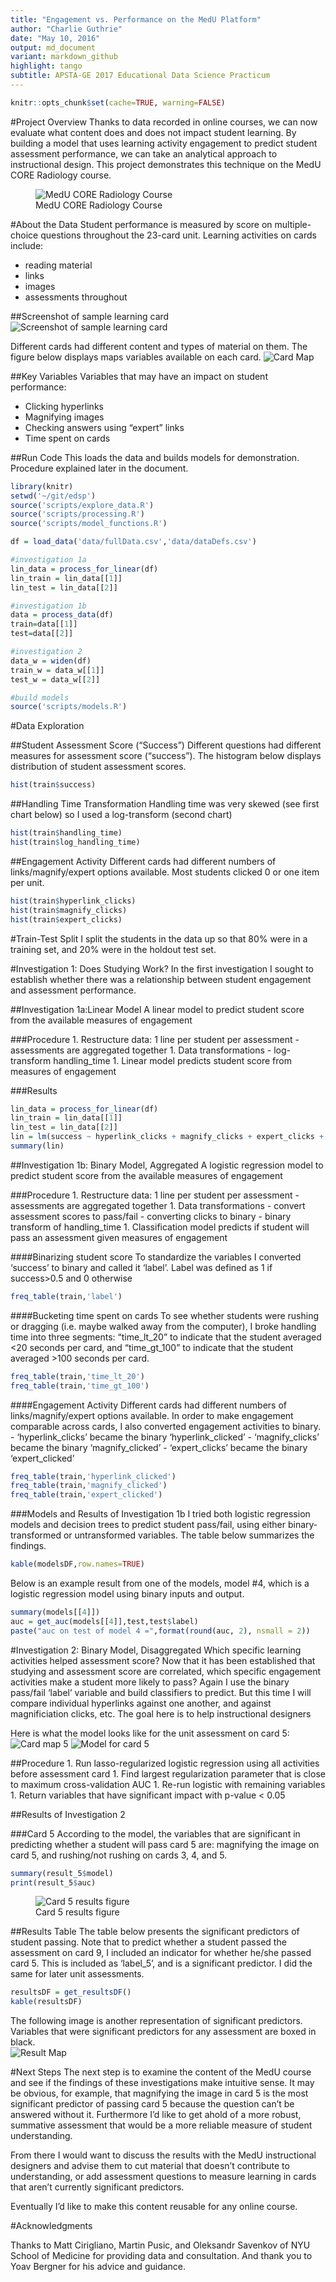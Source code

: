 ```yaml
---
title: "Engagement vs. Performance on the MedU Platform"
author: "Charlie Guthrie"
date: "May 10, 2016"
output: md_document
variant: markdown_github
highlight: tango
subtitle: APSTA-GE 2017 Educational Data Science Practicum
---
```


```r
knitr::opts_chunk$set(cache=TRUE, warning=FALSE)
```


#Project Overview
Thanks to data recorded in online courses, we can now evaluate what content does and does not impact student learning. By building a model that uses learning activity engagement to predict student assessment performance, we can take an analytical approach to instructional design. This project demonstrates this technique on the MedU CORE Radiology course.  

![MedU CORE Radiology Course](resources/logo.png)

#About the Data
Student performance is measured by score on multiple-choice questions throughout the 23-card unit. Learning activities on cards include:

- reading material
- links
- images
- assessments throughout

##Screenshot of sample learning card
![Screenshot of sample learning card](figures/card_screenshot.png)

Different cards had different content and types of material on them. The figure below displays maps variables available on each card.
![Card Map](figures/card_map.png)


##Key Variables
Variables that may have an impact on student performance:

  - Clicking hyperlinks
  - Magnifying images
  - Checking answers using “expert” links
  - Time spent on cards

##Run Code
This loads the data and builds models for demonstration. Procedure explained later in the document.
```r
library(knitr)
setwd('~/git/edsp')
source('scripts/explore_data.R')
source('scripts/processing.R')
source('scripts/model_functions.R')

df = load_data('data/fullData.csv','data/dataDefs.csv')

#investigation 1a
lin_data = process_for_linear(df)
lin_train = lin_data[[1]]
lin_test = lin_data[[2]]

#investigation 1b
data = process_data(df)
train=data[[1]]
test=data[[2]]

#investigation 2
data_w = widen(df)
train_w = data_w[[1]]
test_w = data_w[[2]]

#build models
source('scripts/models.R')
```

#Data Exploration

##Student Assessment Score ("Success")
Different questions had different measures for assessment score ("success").  The histogram below displays distribution of student assessment scores. 
```r
hist(train$success)
```

##Handling Time Transformation
Handling time was very skewed (see first chart below) so I used a log-transform (second chart)
```r
hist(train$handling_time)
hist(train$log_handling_time)
```

##Engagement Activity
Different cards had different numbers of links/magnify/expert options available. Most students clicked 0 or one item per unit.
```r
hist(train$hyperlink_clicks)
hist(train$magnify_clicks)
hist(train$expert_clicks)
```

#Train-Test Split
I split the students in the data up so that 80% were in a training set, and 20% were in the holdout test set.

#Investigation 1: Does Studying Work?
In the first investigation I sought to establish whether there was a relationship between student engagement and assessment performance. 


##Investigation 1a:Linear Model
A linear model to predict student score from the available measures of engagement

###Procedure
1. Restructure data: 1 line per student per assessment
    - assessments are aggregated together
1. Data transformations
    - log-transform handling_time
1. Linear model predicts student score from measures of engagement

###Results 
```r
lin_data = process_for_linear(df)
lin_train = lin_data[[1]]
lin_test = lin_data[[2]]
lin = lm(success ~ hyperlink_clicks + magnify_clicks + expert_clicks + log_handling_time, data=lin_train)
summary(lin)
```

##Investigation 1b: Binary Model, Aggregated
A logistic regression model to predict student score from the available measures of engagement

###Procedure
1. Restructure data: 1 line per student per assessment
   - assessments are aggregated together
1. Data transformations
   - convert assessment scores to pass/fail
   - converting clicks to binary
   - binary transform of handling_time
1. Classification model predicts if student will pass an assessment given measures of engagement

####Binarizing student score
To standardize the variables I converted 'success' to binary and called it 'label'. Label was defined as 1 if success>0.5 and 0 otherwise
```r
freq_table(train,'label')
```

####Bucketing time spent on cards
To see whether students were rushing or dragging (i.e. maybe walked away from the computer), I broke handling time into three segments: "time\_lt\_20" to indicate that the student averaged <20 seconds per card, and "time\_gt\_100" to indicate that the student averaged >100 seconds per card.
```r
freq_table(train,'time_lt_20')
freq_table(train,'time_gt_100')
```

####Engagement Activity
Different cards had different numbers of links/magnify/expert options available.  In order to make engagement comparable across cards, I also converted engagement activities to binary.
  - 'hyperlink\_clicks' became the binary 'hyperlink\_clicked'
  - 'magnify\_clicks' became the binary 'magnify\_clicked'
  - 'expert\_clicks' became the binary 'expert\_clicked'
```r
freq_table(train,'hyperlink_clicked')
freq_table(train,'magnify_clicked')
freq_table(train,'expert_clicked')
```

###Models and Results of Investigation 1b
I tried both logistic regression models and decision trees to predict student pass/fail, using either binary-transformed or untransformed variables. The table below summarizes the findings.  
```r
kable(modelsDF,row.names=TRUE)
```

Below is an example result from one of the models, model #4, which is a logistic regression model using binary inputs and output.
```r
summary(models[[4]])
auc = get_auc(models[[4]],test,test$label)
paste("auc on test of model 4 =",format(round(auc, 2), nsmall = 2))
```

#Investigation 2: Binary Model, Disaggregated
Which specific learning activities helped assessment score? Now that it has been established that studying and assessment score are correlated, which specific engagement activities make a student more likely to pass?  Again I use the binary pass/fail 'label' variable and build classifiers to predict. But this time I will compare individual hyperlinks against one another, and against magnificiation clicks, etc. The goal here is to help instructional designers 

Here is what the model looks like for the unit assessment on card 5:
![Card map 5](figures/card_map_5.png)
![Model for card 5](figures/model 2 full.png)

##Procedure
1. Run lasso-regularized logistic regression using all activities before assessment card
1. Find largest regularization parameter that is close to maximum cross-validation AUC
1. Re-run logistic with remaining variables
1. Return variables that have significant impact with p-value < 0.05

##Results of Investigation 2

###Card 5
According to the model, the variables that are significant in predicting whether a student will pass card 5 are: magnifying the image on card 5, and rushing/not rushing on cards 3, 4, and 5.  
```r
summary(result_5$model)
print(result_5$auc)
```
![Card 5 results figure](figures/trained model 5.png)

##Results Table
The table below presents the significant predictors of student passing. Note that to predict whether a student passed the assessment on card 9, I included an indicator for whether he/she passed card 5. This is included as 'label_5', and is a significant predictor. I did the same for later unit assessments. 
```r
resultsDF = get_resultsDF()
kable(resultsDF)
```

The following image is another representation of significant predictors. Variables that were significant predictors for any assessment are boxed in black.  
![Result Map](figures/results map.png)

#Next Steps
The next step is to examine the content of the MedU course and see if the findings of these investigations make intuitive sense. It may be obvious, for example, that magnifying the image in card 5 is the most significant predictor of passing card 5 because the question can't be answered without it. Furthermore I'd like to get ahold of a more robust, summative assessment that would be a more reliable measure of student understanding.

From there I would want to discuss the results with the MedU instructional designers and advise them to cut material that doesn't contribute to understanding, or add assessment questions to measure learning in cards that aren't currently significant predictors. 

Eventually I'd like to make this content reusable for any online course.

#Acknowledgments

Thanks to Matt Cirigliano, Martin Pusic, and Oleksandr Savenkov of NYU School of Medicine for providing data and consultation. And thank you to Yoav Bergner for his advice and guidance.